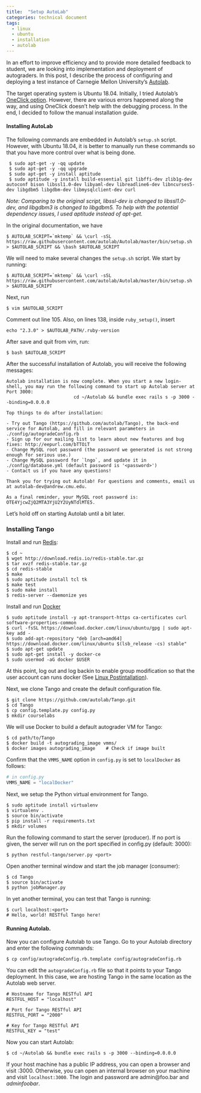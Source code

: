```yaml
---
title:  "Setup AutoLab"
categories: technical document
tags:
  - linux
  - ubuntu
  - installation
  - autolab
---
```



In an effort to improve efficiency and to provide more detailed feedback to student,
we are looking into implementation and deployment of autograders. In this post, I describe
the process of configuring and deploying a test instance of Carnegie Mellon University's
[Autolab](http://www.autolabproject.com/).

The target operating system is Ubuntu 18.04. Initially, I tried Autolab's
[OneClick option](https://autolab.github.io/docs/one-click/). However, there are various errors
happened along the way, and using OneClick doesn't help with the debugging process. In the end,
I decided to follow the manual installation guide.

#### Installing AutoLab

The following commands are embedded in Autolab's `setup.sh` script. However, with Ubuntu 18.04, it
is better to manually run these commands so that you have more control over what is being done.

```
 $ sudo apt-get -y -qq update
 $ sudo apt-get -y -qq upgrade
 $ sudo apt-get -y install aptitude
 $ sudo aptitude -y install build-essential git libffi-dev zlib1g-dev autoconf bison libssl1.0-dev libyaml-dev libreadline6-dev libncurses5-dev libgdbm5 libgdbm-dev libmysqlclient-dev curl
```

*Note: Comparing to the original script, libssl-dev is changed to libssl1.0-dev, and libgdbm3 is changed to
libgdbm5. To help with the potential dependency issues, I used aptitude instead of apt-get.*

In the original documentation, we have

```
$ AUTOLAB_SCRIPT=`mktemp` && \curl -sSL https://raw.githubusercontent.com/autolab/Autolab/master/bin/setup.sh > $AUTOLAB_SCRIPT && \bash $AUTOLAB_SCRIPT
```

We will need to make several changes the `setup.sh` script. We start by running:

```
$ AUTOLAB_SCRIPT=`mktemp` && \curl -sSL https://raw.githubusercontent.com/autolab/Autolab/master/bin/setup.sh > $AUTOLAB_SCRIPT
```

Next, run

```
$ vim $AUTOLAB_SCRIPT
```

Comment out line 105. Also, on lines 138, inside `ruby_setup()`, insert

```
echo "2.3.0" > $AUTOLAB_PATH/.ruby-version
```

After save and quit from vim, run:

```
$ bash $AUTOLAB_SCRIPT
```

After the successful installation of Autolab, you will receive the following messages:

```
Autolab installation is now complete. When you start a new login-shell, you may run the following command to start up Autolab server at Port 3000:
                         cd ~/Autolab && bundle exec rails s -p 3000 --binding=0.0.0.0

Top things to do after installation:

- Try out Tango (https://github.com/autolab/Tango), the back-end service for Autolab, and fill in relevant parameters in ./config/autogradeConfig.rb
- Sign up for our mailing list to learn about new features and bug fixes: http://eepurl.com/bTTOiT
- Change MySQL root password (the password we generated is not strong enough for serious use.)
- Change MySQL password for `lngo`, and update it in ./config/database.yml (default password is '<password>')
- Contact us if you have any questions!

Thank you for trying out Autolab! For questions and comments, email us at autolab-dev@andrew.cmu.edu.

As a final reminder, your MySQL root password is: OTE4YjcwZjQ2MTA3YjU2Y2UyNTdlMTE5.
```

Let's hold off on starting Autolab until a bit later.


### Installing Tango


Install and run [Redis](https://redis.io/topics/quickstart):

```
$ cd ~
$ wget http://download.redis.io/redis-stable.tar.gz
$ tar xvzf redis-stable.tar.gz
$ cd redis-stable
$ make
$ sudo aptitude install tcl tk
$ make test
$ sudo make install
$ redis-server --daemonize yes
```

Install and run [Docker](https://docs.docker.com/install/linux/docker-ce/ubuntu/#install-docker-ce-1)

```
$ sudo aptitude install -y apt-transport-https ca-certificates curl software-properties-common
$ curl -fsSL https://download.docker.com/linux/ubuntu/gpg | sudo apt-key add -
$ sudo add-apt-repository "deb [arch=amd64] https://download.docker.com/linux/ubuntu $(lsb_release -cs) stable"
$ sudo apt-get update
$ sudo apt-get install -y docker-ce
$ sudo usermod -aG docker $USER
```
At this point, log out and log backin to enable group modification so that the user account can runs docker (See
[Linux Postintallation](https://docs.docker.com/install/linux/linux-postinstall/)).

Next, we clone Tango and create the default configuration file.

```
$ git clone https://github.com/autolab/Tango.git
$ cd Tango
$ cp config.template.py config.py
$ mkdir courselabs
```

We will use Docker to build a default autograder VM for Tango:

```
$ cd path/to/Tango
$ docker build -t autograding_image vmms/
$ docker images autograding_image    # Check if image built
```

Confirm that the `VMMS_NAME` option in `config.py` is set to `localDocker` as follows:

```python
# in config.py
VMMS_NAME = "localDocker"
```

Next, we setup the Python virtual environment for Tango.

```
$ sudo aptitude install virtualenv
$ virtualenv .
$ source bin/activate
$ pip install -r requirements.txt
$ mkdir volumes
```

Run the following command to start the server (producer). If no port is given, the server will run on the port specified in config.py (default: 3000):

```
$ python restful-tango/server.py <port>
```
Open another terminal window and start the job manager (consumer):


```
$ cd Tango
$ source bin/activate
$ python jobManager.py
```

In yet another terminal, you can test that Tango is running:

```
$ curl localhost:<port>
# Hello, world! RESTful Tango here!
```

#### Running Autolab.

Now you can configure Autolab to use Tango. Go to your Autolab directory and enter the following commands:

```
$ cp config/autogradeConfig.rb.template config/autogradeConfig.rb
```

You can edit the `autogradeConfig.rb` file so that it points to your Tango deployment. In this case,
we are hosting Tango in the same location as the Autolab web server.

```
# Hostname for Tango RESTful API
RESTFUL_HOST = "localhost"

# Port for Tango RESTful API
RESTFUL_PORT = "2000"

# Key for Tango RESTful API
RESTFUL_KEY = "test"
```

Now you can start Autolab:

```
$ cd ~/Autolab && bundle exec rails s -p 3000 --binding=0.0.0.0
```

If your host machine has a public IP address, you can open a browser and visit <IP address>:3000. Otherwise, you can open an internal browser on your machine and visit `localhost:3000`. The login and password are admin@foo.bar and *adminfoobar*.
